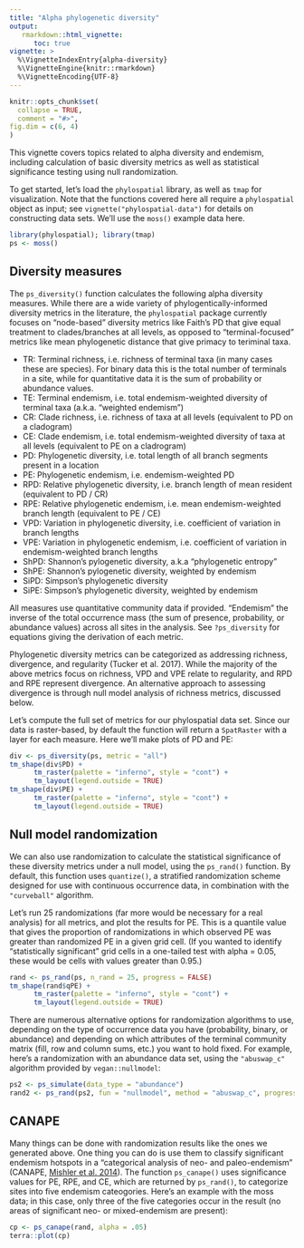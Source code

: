 ```yaml
---
title: "Alpha phylogenetic diversity"
output: 
   rmarkdown::html_vignette:
      toc: true
vignette: >
  %\VignetteIndexEntry{alpha-diversity}
  %\VignetteEngine{knitr::rmarkdown}
  %\VignetteEncoding{UTF-8}
---
```


```r
knitr::opts_chunk$set(
  collapse = TRUE,
  comment = "#>",
fig.dim = c(6, 4)
)
```


This vignette covers topics related to alpha diversity and endemism, including calculation of basic diversity metrics as well as statistical significance testing using null randomization.

To get started, let's load the `phylospatial` library, as well as `tmap` for visualization. Note that the functions covered here all require a `phylospatial` object as input; see `vignette("phylospatial-data")` for details on constructing data sets. We'll use the `moss()` example data here.

```r
library(phylospatial); library(tmap)
ps <- moss()
```


## Diversity measures

The `ps_diversity()` function calculates the following alpha diversity measures. While there are a wide variety of phylogentically-informed diversity metrics in the literature, the `phylospatial` package currently focuses on "node-based" diversity metrics like Faith's PD that give equal treatment to clades/branches at all levels, as opposed to "terminal-focused" metrics like mean phylogenetic distance that give primacy to teriminal taxa.

- TR: Terminal richness, i.e. richness of terminal taxa (in many cases these are species). For binary data this is the total number of terminals in a site, while for quantitative data it is the sum of probability or abundance values. 
- TE: Terminal endemism, i.e. total endemism-weighted diversity of terminal taxa (a.k.a. "weighted endemism")
- CR: Clade richness, i.e. richness of taxa at all levels (equivalent to PD on a cladogram)
- CE: Clade endemism, i.e. total endemism-weighted diversity of taxa at all levels (equivalent to PE on a cladrogram)
- PD: Phylogenetic diversity, i.e. total length of all branch segments present in a location
- PE: Phylogenetic endemism, i.e. endemism-weighted PD
- RPD: Relative phylogenetic diversity, i.e. branch length of mean resident (equivalent to PD / CR)
- RPE: Relative phylogenetic endemism, i.e. mean endemism-weighted branch length (equivalent to PE / CE)
- VPD: Variation in phylogenetic diversity, i.e. coefficient of variation in branch lengths
- VPE: Variation in phylogenetic endemism, i.e. coefficient of variation in endemism-weighted branch lengths
- ShPD: Shannon's pylogenetic diversity, a.k.a "phylogenetic entropy"
- ShPE: Shannon's pylogenetic diversity, weighted by endemism
- SiPD: Simpson's phylogenetic diversity
- SiPE: Simpson's phylogenetic diversity, weighted by endemism

All measures use quantitative community data if provided. "Endemism" the inverse of the total occurrence mass (the sum of presence, probability, or abundance values) across all sites in the analysis. See `?ps_diversity` for equations giving the derivation of each metric.

Phylogenetic diversity metrics can be categorized as addressing richness, divergence, and regularity (Tucker et al. 2017). While the majority of the above metrics focus on richness, VPD and VPE relate to regularity, and RPD and RPE represent divergence. An alternative approach to assessing divergence is through null model analysis of richness metrics, discussed below.

Let's compute the full set of metrics for our phylospatial data set. Since our data is raster-based, by default the function will return a `SpatRaster` with a layer for each measure. Here we'll make plots of PD and PE:

```r
div <- ps_diversity(ps, metric = "all")
tm_shape(div$PD) + 
      tm_raster(palette = "inferno", style = "cont") +
      tm_layout(legend.outside = TRUE)
tm_shape(div$PE) + 
      tm_raster(palette = "inferno", style = "cont") +
      tm_layout(legend.outside = TRUE)
```


## Null model randomization

We can also use randomization to calculate the statistical significance of these diversity metrics under a null model, using the `ps_rand()` function. By default, this function uses `quantize()`, a stratified randomization scheme designed for use with continuous occurrence data, in combination with the `"curveball"` algorithm. 

Let's run 25 randomizations (far more would be necessary for a real analysis) for all metrics, and plot the results for PE. This is a quantile value that gives the proportion of randomizations in which observed PE was greater than randomized PE in a given grid cell. (If you wanted to identify "statistically significant" grid cells in a one-tailed test with alpha = 0.05, these would be cells with values greater than 0.95.)

```r
rand <- ps_rand(ps, n_rand = 25, progress = FALSE)
tm_shape(rand$qPE) + 
      tm_raster(palette = "inferno", style = "cont") +
      tm_layout(legend.outside = TRUE)
```

There are numerous alternative options for randomization algorithms to use, depending on the type of occurrence data you have (probability, binary, or abundance) and depending on which attributes of the terminal community matrix (fill, row and column sums, etc.) you want to hold fixed. For example, here's a randomization with an abundance data set, using the `"abuswap_c"` algorithm provided by `vegan::nullmodel`:

```r
ps2 <- ps_simulate(data_type = "abundance")
rand2 <- ps_rand(ps2, fun = "nullmodel", method = "abuswap_c", progress = FALSE)
```


## CANAPE

Many things can be done with randomization results like the ones we generated above. One thing you can do is use them to classify significant endemism hotspots in a "categorical analysis of neo- and paleo-endemism" (CANAPE, [Mishler et al. 2014](https://doi.org/10.1038/ncomms5473)). The function `ps_canape()` uses significance values for PE, RPE, and CE, which are returned by `ps_rand()`, to categorize sites into five endemism cateogories. Here's an example with the moss data; in this case, only three of the five categories occur in the result (no areas of significant neo- or mixed-endemism are present):

```r
cp <- ps_canape(rand, alpha = .05)
terra::plot(cp)
```
